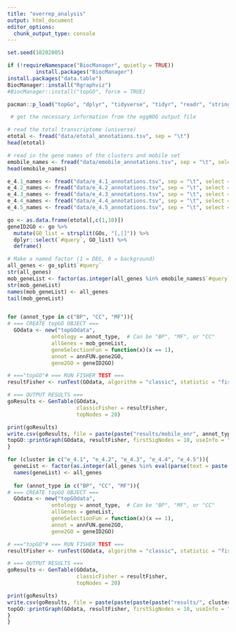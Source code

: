 ```yaml
---
title: "overrep_analysis"
output: html_document
editor_options: 
  chunk_output_type: console
---
```


```r
set.seed(10202005)
```

```r
if (!requireNamespace("BiocManager", quietly = TRUE)) 
         install.packages("BiocManager")
install.packages("data.table")
BiocManager::install("Rgraphviz")
#BiocManager::install("topGO", force = TRUE)

pacman::p_load("topGo", "dplyr", "tidyverse", "tidyr", "readr", "stringr", "data.table", install = FALSE)
```

```r
 # get the necessary information from the eggNOG output file

# read the total transcriptome (universe)
etotal <- fread("data/etotal_annotations.tsv", sep = "\t")
head(etotal)

# read in the gene names of the clusters and mobile set
emobile_names <- fread("data/emobile_annotations.tsv", sep = "\t", select = 1)
head(emobile_names)

e_4.1_names <- fread("data/e_4.1_annotations.tsv", sep = "\t", select = 1)
e_4.2_names <- fread("data/e_4.2_annotations.tsv", sep = "\t", select = 1)
e_4.3_names <- fread("data/e_4.3_annotations.tsv", sep = "\t", select = 1)
e_4.4_names <- fread("data/e_4.4_annotations.tsv", sep = "\t", select = 1)
e_4.5_names <- fread("data/e_4.5_annotations.tsv", sep = "\t", select = 1)
```

```r
go <- as.data.frame(etotal[,c(1,10)])
geneID2GO <- go %>%
  mutate(GO_list = strsplit(GOs, "[,|]")) %>%
  dplyr::select(`#query`, GO_list) %>%
  deframe()

# Make a named factor (1 = DEG, 0 = background)
all_genes <- go_split$`#query`
str(all_genes)
mob_geneList <- factor(as.integer(all_genes %in% emobile_names$`#query`))
str(mob_geneList)
names(mob_geneList) <- all_genes
tail(mob_geneList)


for (annot_type in c("BP", "CC", "MF")){
# === CREATE topGO OBJECT ===
  GOdata <- new("topGOdata",
              ontology = annot_type,  # Can be "BP", "MF", or "CC"
              allGenes = mob_geneList,
              geneSelectionFun = function(x)(x == 1),
              annot = annFUN.gene2GO,
              gene2GO = geneID2GO)

# ==="topGO"# === RUN FISHER TEST ===
resultFisher <- runTest(GOdata, algorithm = "classic", statistic = "fisher")

# === OUTPUT RESULTS ===
goResults <- GenTable(GOdata,
                      classicFisher = resultFisher,
                      topNodes = 20)

print(goResults)
write.csv(goResults, file = paste(paste("results/mobile_enr", annot_type, sep = ""), ".csv", sep = ""), row.names = FALSE)
topGO::printGraph(GOdata, resultFisher, firstSigNodes = 10, useInfo = "def", pdfSW = TRUE, fn.prefix = sprintf("figures/tree_%s", annot_type))
}
```

```r
for (cluster in c("e_4.1", "e_4.2", "e_4.3", "e_4.4", "e_4.5")){
  geneList <- factor(as.integer(all_genes %in% eval(parse(text = paste(cluster, "_names", sep ="")))$`#query`))
  names(geneList) <- all_genes
  
  for (annot_type in c("BP", "CC", "MF")){
# === CREATE topGO OBJECT ===
  GOdata <- new("topGOdata",
              ontology = annot_type,  # Can be "BP", "MF", or "CC"
              allGenes = geneList,
              geneSelectionFun = function(x)(x == 1),
              annot = annFUN.gene2GO,
              gene2GO = geneID2GO)

# ==="topGO"# === RUN FISHER TEST ===
resultFisher <- runTest(GOdata, algorithm = "classic", statistic = "fisher")

# === OUTPUT RESULTS ===
goResults <- GenTable(GOdata,
                      classicFisher = resultFisher,
                      topNodes = 20)

print(goResults)
write.csv(goResults, file = paste(paste(paste(paste("results/", cluster, sep = ""), "_enr", sep= ""), annot_type, sep = ""), ".csv", sep = ""), row.names = FALSE)
topGO::printGraph(GOdata, resultFisher, firstSigNodes = 10, useInfo = "def", pdfSW = TRUE, fn.prefix = sprintf("figures/%s_tree_%s", cluster, annot_type))
}
}
```
